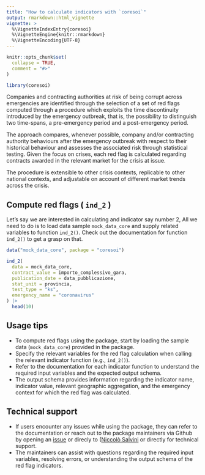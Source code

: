 ```yaml
---
title: "How to calculate indicators with `coresoi`"
output: rmarkdown::html_vignette
vignette: >
  %\VignetteIndexEntry{coresoi}
  %\VignetteEngine{knitr::rmarkdown}
  %\VignetteEncoding{UTF-8}
---
```


```r
knitr::opts_chunk$set(
  collapse = TRUE,
  comment = "#>"
)

library(coresoi)
```

Companies and contracting authorities at risk of being corrupt across emergencies are identified through the selection of a set of red flags computed through a procedure which exploits the time discontinuity introduced by the emergency outbreak, that is, the possibility to distinguish two time-spans, a pre-emergency period and a post-emergency period.  

The approach compares, whenever possible, company and/or contracting authority behaviours after the emergency outbreak with respect to their historical behaviour and assesses the associated risk through statistical testing. Given the focus on crises, each red flag is calculated regarding contracts awarded in the relevant market for the crisis at issue.

The procedure is extensible to other crisis contexts, replicable to other national contexts, and adjustable on account of different market trends across the crisis.


## Compute red flags ( `ind_2` )

Let's say we are interested in calculating and indicator say number 2,
All we need to do is to load data sample `mock_data_core` and supply related variables to function `ind_2()`. Check out the documentation for function `ind_2()` to get a grasp on that.


```r
data("mock_data_core", package = "coresoi")

ind_2(
  data = mock_data_core,
  contract_value = importo_complessivo_gara,
  publication_date = data_pubblicazione,
  stat_unit = provincia,
  test_type = "ks",
  emergency_name = "coronavirus"
) |>
  head(10)

```


## Usage tips

- To compute red flags using the package, start by loading the sample data (`mock_data_core`) provided in the package.
- Specify the relevant variables for the red flag calculation when calling the relevant indicator function (e.g., `ind_2()`).
- Refer to the documentation for each indicator function to understand the required input variables and the expected output schema.
- The output schema provides information regarding the indicator name, indicator value, relevant geographic aggregation, and the emergency context for which the red flag was calculated.


## Technical support

- If users encounter any issues while using the package, they can refer to the documentation or reach out to the package maintainers via Github by opening an [issue](https://github.com/CORE-forge/coresoi/issues/new/choose) or direcly to ([Niccolò Salvini](mailto:niccolo.salvini27@gmail.com) or directly for technical support.
- The maintainers can assist with questions regarding the required input variables, resolving errors, or understanding the output schema of the red flag indicators.


